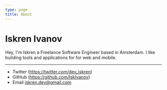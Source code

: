 ```yaml
---
type: page
title: About
---
```


# Iskren Ivanov

Hey, I'm Iskren a Freelance Software Engineer based in Amsterdam. I like building tools and applications for for web and mobile. 

---

- Twitter (https://twitter.com/dev_iskren)
- GitHub (https://github.com/IskIvanov)
- Email iskren.dev@gmail.com

